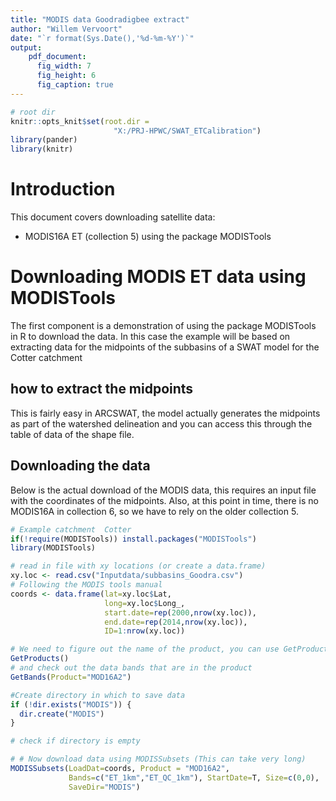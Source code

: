 ```yaml
---
title: "MODIS data Goodradigbee extract"
author: "Willem Vervoort"
date: "`r format(Sys.Date(),'%d-%m-%Y')`"
output: 
    pdf_document:
      fig_width: 7
      fig_height: 6
      fig_caption: true
---
```


```r
# root dir
knitr::opts_knit$set(root.dir = 
                       "X:/PRJ-HPWC/SWAT_ETCalibration")
library(pander)
library(knitr)
```

# Introduction
This document covers downloading satellite data:

* MODIS16A ET (collection 5) using the package MODISTools

# Downloading MODIS ET data using MODISTools
The first component is a demonstration of using the package MODISTools in R to download the data. In this case the example will be based on extracting data for the midpoints of the subbasins of a SWAT model for the Cotter catchment

## how to extract the midpoints  
This is fairly easy in ARCSWAT, the model actually generates the midpoints as part of the watershed delineation and you can access this through the table of data of the shape file.

## Downloading the data
Below is the actual download of the MODIS data, this requires an input file with the coordinates of the midpoints. Also, at this point in time, there is no MODIS16A in collection 6, so we have to rely on the older collection 5.

```r
# Example catchment  Cotter
if(!require(MODISTools)) install.packages("MODISTools")
library(MODISTools)

# read in file with xy locations (or create a data.frame)
xy.loc <- read.csv("Inputdata/subbasins_Goodra.csv")
# Following the MODIS tools manual
coords <- data.frame(lat=xy.loc$Lat, 
                     long=xy.loc$Long_,
                     start.date=rep(2000,nrow(xy.loc)), 
                     end.date=rep(2014,nrow(xy.loc)), 
                     ID=1:nrow(xy.loc))

# We need to figure out the name of the product, you can use GetProducts()
GetProducts()
# and check out the data bands that are in the product
GetBands(Product="MOD16A2")

#Create directory in which to save data
if (!dir.exists("MODIS")) {
  dir.create("MODIS")
}

# check if directory is empty

# # Now download data using MODISSubsets (This can take very long)
MODISSubsets(LoadDat=coords, Product = "MOD16A2",
             Bands=c("ET_1km","ET_QC_1km"), StartDate=T, Size=c(0,0),
             SaveDir="MODIS")
```

